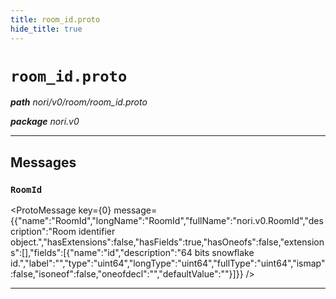 ```yaml
---
title: room_id.proto
hide_title: true
---
```



# `room_id.proto`
_**path** nori/v0/room/room_id.proto_

_**package** nori.v0_



---

## Messages


### `RoomId`
<ProtoMessage key={0} message={{"name":"RoomId","longName":"RoomId","fullName":"nori.v0.RoomId","description":"Room identifier object.","hasExtensions":false,"hasFields":true,"hasOneofs":false,"extensions":[],"fields":[{"name":"id","description":"64 bits snowflake id.","label":"","type":"uint64","longType":"uint64","fullType":"uint64","ismap":false,"isoneof":false,"oneofdecl":"","defaultValue":""}]}} />

---


  